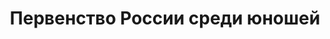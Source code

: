 ---
title: Первенство России среди юношей
period: '07.07.2024'
cover:
  src: '/images/projects/TheChampionshipOfRussiaAmongYoungMen/logo.jpeg'
  alt: 'Подготовка'
role: 'Первенство'
space: 'Команда'
tags: ['Лидер', 'Велоспорт', 'ВелоЛидер', 'Спорт', 'Победа будет за нами']
stack: ['Ответственность', 'Сила воли', 'Лидерство', 'Тактика', 'Смелость']
externals:
  Website: 'https://vk.com/teamvelolider'
background: '07.07.2024 в рабочем поселке Хохольский Воронежской области состоялось Первенство России среди юношей 2008-2009 г.р в гонке Критериум и Областные соревнования среди юношей 2010 и 2011 г.р.'
backgroundSecond: 'В категории младшие юноши, уверенную победу одержал Шикин Александр, второе место занял Жилкин Илья из Иркутской области, замкнул тройку сильнейших Иванов Никита. Среди старших ребят в призовую тройку попасть не удалось, но ребята получили бесценный опыт проведения соревнований на родной земле, что влечет за собой большую ответственность, чем в соревнованиях на выезде.'
carousel:
  - src: '/images/projects/TheChampionshipOfRussiaAmongYoungMen/1.jpeg'
    alt: 'Спортсмены ВелоЛидер'
  - src: '/images/projects/TheChampionshipOfRussiaAmongYoungMen/2.jpeg'
    alt: 'Спортсмены ВелоЛидер'
  - src: '/images/projects/TheChampionshipOfRussiaAmongYoungMen/3.jpeg'
    alt: 'Спортсмены ВелоЛидер'
  - src: '/images/projects/TheChampionshipOfRussiaAmongYoungMen/4.jpeg'
    alt: 'Спортсмены ВелоЛидер'
  - src: '/images/projects/TheChampionshipOfRussiaAmongYoungMen/5.jpeg'
    alt: 'Спортсмены ВелоЛидер'
  - src: '/images/projects/TheChampionshipOfRussiaAmongYoungMen/6.jpeg'
    alt: 'Спортсмены ВелоЛидер'
  - src: '/images/projects/TheChampionshipOfRussiaAmongYoungMen/7.jpeg'
    alt: 'Спортсмены ВелоЛидер'
  - src: '/images/projects/TheChampionshipOfRussiaAmongYoungMen/8.jpeg'
    alt: 'Спортсмены ВелоЛидер'
  - src: '/images/projects/TheChampionshipOfRussiaAmongYoungMen/9.jpeg'
    alt: 'Спортсмены ВелоЛидер'
---